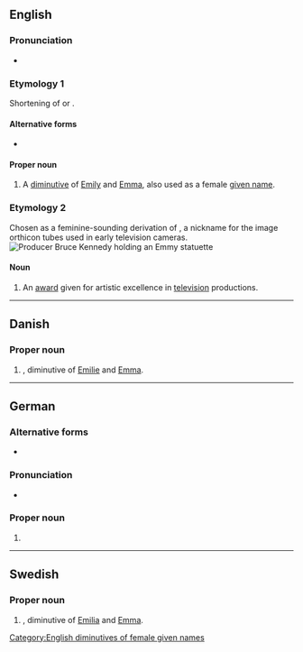 {{also|emmy}}
==English==

===Pronunciation===
* {{rhymes|en|ɛmi|s=2}}

===Etymology 1===
Shortening of {{m|en|Emily}} or {{m|en|Emma}}.

====Alternative forms====
* {{l|en|Emmie}}

====Proper noun====
{{en-proper noun|Emmys}}

# A [[diminutive]] of [[Emily]] and [[Emma]], also used as a female [[given name]].

===Etymology 2===
{{wikipedia|Emmy Award}}
Chosen as a feminine-sounding derivation of {{m|en|immy}}, a nickname for the image orthicon tubes used in early television cameras.
[[Image:Bruce Kennedy.jpg|thumb|Producer Bruce Kennedy holding an Emmy statuette]]

====Noun====
{{en-noun|s}}<!--plural is Emmys NOT Emmies-->

# An [[award]] given for artistic excellence in [[television]] productions.

[[Category:English diminutives of female given names]]

----

==Danish==

===Proper noun===
{{head|da|proper noun}}

# {{given name|da|female}}, diminutive of [[Emilie]] and [[Emma]].

----

==German==

===Alternative forms===
* {{alter|de|Emmi}}

===Pronunciation===
* {{audio|de|De-Emmy.ogg|Audio}}

===Proper noun===
{{head|de|proper noun|g=f|genitive|Emmys|or|Emmy}}

# {{given name|de|female|dim=Emilie|dim2=Emma}}

----

==Swedish==

===Proper noun===
{{sv-proper noun|c}}

# {{given name|sv|female}}, diminutive of [[Emilia]] and [[Emma]].
